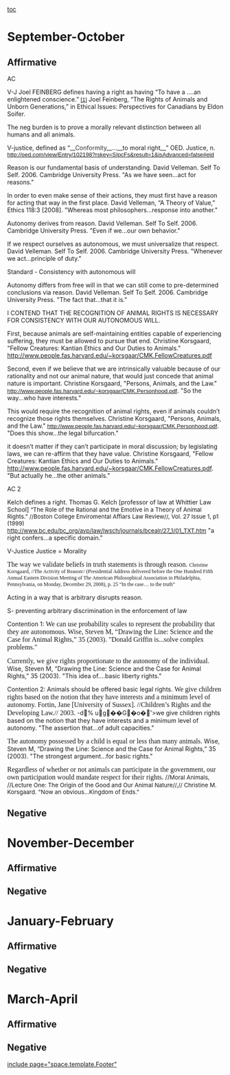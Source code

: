 [[toc]]
=September-October= 
==Affirmative== 
AC

V-J
Joel FEINBERG defines having a right as having “To have a ....an enlightened conscience.”
<span style="font-family: Arial,sans-serif; font-size: 10pt;">[[file:///C:/Dropbox/Cases%20and%20prep/AFF/Zhu_Consistency%20AC%202.docx#_ftnref1|[1]]]</span> Joel Feinberg, “The Rights of Animals and Unborn Generations,” in Ethical Issues: Perspectives for Canadians by Eldon Soifer.

The neg burden is to prove a morally relevant distinction between all humans and all animals.

V-justice, defined as “__<span style="color: #333333;">Conformity</span>__<span style="color: #333333;">...</span>__to moral right__” OED. Justice, n. <span style="font-family: Arial,sans-serif; font-size: 10pt;">[[http://oed.com/view/Entry/102198?rskey=SIpcFs&result=1&isAdvanced=false#eid|http://oed.com/view/Entry/102198?rskey=SIpcFs&result=1&isAdvanced=false#eid]]</span>


Reason is our fundamental basis of understanding. David Velleman. Self To Self. 2006. Cambridge University Press. "As we have seen...act for reasons."

In order to even make sense of their actions, they must first have a reason for acting that way in the first place. David Velleman, “A Theory of Value,” Ethics 118:3 [2008]. "Whereas most philosophers...response into another."

Autonomy derives from reason. David Velleman. Self To Self. 2006. Cambridge University Press. "Even if we...our own behavior."

If we respect ourselves as autonomous, we must universalize that respect. David Velleman. Self To Self. 2006. Cambridge University Press. "Whenever we act...principle of duty."

Standard - Consistency with autonomous will

Autonomy differs from free will in that we can still come to pre-determined conclusions via reason. David Velleman. Self To Self. 2006. Cambridge University Press. "The fact that...that it is."

I CONTEND THAT THE RECOGNITION OF ANIMAL RIGHTS IS NECESSARY FOR CONSISTENCY WITH OUR AUTONOMOUS WILL.

First, because animals are self-maintaining entities capable of experiencing suffering, they must be allowed to pursue that end. Christine Korsgaard, "Fellow Creatures: Kantian Ethics and Our Duties to Animals."
http://www.people.fas.harvard.edu/~korsgaar/CMK.FellowCreatures.pdf

Second, even if we believe that we are intrinsically valuable because of our rationality and not our animal nature, that would just concede that animal nature is important. Christine Korsgaard, "Persons, Animals, and the Law."
<span style="font-family: Arial,sans-serif; font-size: 10pt;">[[http://www.people.fas.harvard.edu/~korsgaar/CMK.Personhood.pdf]]</span>. "So the way...who have interests."

This would require the recognition of animal rights, even if animals couldn’t recognize those rights themselves.
Christine Korsgaard, "Persons, Animals, and the Law."
<span style="font-family: Arial,sans-serif; font-size: 10pt;">[[http://www.people.fas.harvard.edu/~korsgaar/CMK.Personhood.pdf]]</span>. "Does this show...the legal bifurcation."

it doesn’t matter if they can’t participate in moral discussion; by legislating laws, we can re-affirm that they have value.
Christine Korsgaard, "Fellow Creatures: Kantian Ethics and Our Duties to Animals."
http://www.people.fas.harvard.edu/~korsgaar/CMK.FellowCreatures.pdf. "But actually he...the other animals."

AC 2 

Kelch defines a right. Thomas G. Kelch [professor of law at Whittier Law School] <span style="font-size: 10pt;">“The Role of the Rational and the Emotive in a Theory of Animal Rights.” //Boston College Enviromental Affiars Law Review//, Vol. 27 Issue 1, p1 (1999)</span> <span style="font-size: 10pt;">[[http://www.bc.edu/bc_org/avp/law/lwsch/journals/bcealr/27_1/01_TXT.htm]]</span>
"a right confers...a specific domain." 

V-Justice 
Justice = Morality 

<span style="font-family: 'Times New Roman',serif; font-size: 12pt;">The way we validate beliefs in truth statements is through reason. </span><span style="font-family: 'Times New Roman',serif; font-size: 9pt;">Christine Korsgaard, //The Activity of Reason// (Presidential Address delivered before the One Hundred Fifth Annual Eastern Division Meeting of The American Philosophical Association in Philadelphia, Pennsylvania, on Monday, December 29, 2008), p. 25 “In the case… to the truth”</span>

Acting in a way that is arbitrary disrupts reason.

S- preventing arbitrary discrimination in the enforcement of law 

Contention 1: 
<span style="font-family: 'Times New Roman',serif; font-size: 12pt;">We can use probability scales to represent the probability that they are autonomous. </span>
<span style="font-family: 'Times New Roman',serif; font-size: 12pt;">Wise, Steven M, “Drawing the Line: Science and the Case for Animal Rights,” 35 (2003). "Donald Griffin is...solve complex problems." </span>


<span style="font-family: 'Times New Roman',serif; font-size: 12pt;">Currently, we give rights proportionate to the autonomy of the individual. </span>
Wise, Steven M, “Drawing the Line: Science and the Case for Animal Rights,” 35 (2003). "This idea of....basic liberty rights." 

Contention 2: Animals should be offered basic legal rights. 
<span style="font-family: 'Times New Roman',serif; font-size: 12pt;">We give children rights based on the notion that they have interests and a minimum level of autonomy. </span>
<span style="font-family: 'Times New Roman',serif; font-size: 12pt;">Fortin, Jane [University of Sussex]. //Children’s Rights and the Developing Law.// 2003. </span> -d% ug��G�o�'>we give children rights based on the notion that they have interests and a minimum level of autonomy. "The assertion that...of adult capacities." 

<span style="font-family: 'Times New Roman',serif; font-size: 12pt;">The autonomy possessed by a child is equal or less than many animals. </span>
Wise, Steven M, “Drawing the Line: Science and the Case for Animal Rights,” 35 (2003). "The strongest argument...for basic rights." 

<span style="font-family: 'Times New Roman',serif; font-size: 12pt;">Regardless of whether or not animals can participate in the government, our own participation would mandate respect for their rights. </span>
//<span style="font-size: 10pt;">Moral Animals, </span>//<span style="font-size: 10pt;">Lecture One: The Origin of the Good and Our Animal Nature//,// Christine M. Korsgaard. "Now an obvious...Kingdom of Ends." </span>




==Negative== 

=November-December= 
==Affirmative== 
==Negative== 

=January-February= 
==Affirmative== 
==Negative== 

=March-April= 
==Affirmative== 
==Negative== 

[[include page="space.template.Footer"]]